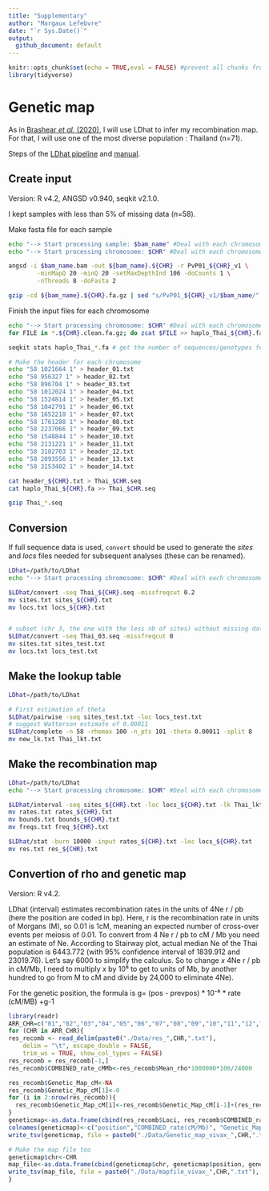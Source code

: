```yaml
---
title: "Supplementary"
author: "Margaux Lefebvre"
date: "`r Sys.Date()`"
output:
  github_document: default
---
```


```r
knitr::opts_chunk$set(echo = TRUE,eval = FALSE) #prevent all chunks from running
library(tidyverse)
```

# Genetic map

As in [Brashear *et al.* (2020)](https://doi.org/10.1371%2Fjournal.pntd.0008506), I will use LDhat to infer my recombination map. For that, I will use one of the most diverse population : Thailand (n=71).

Steps of the [LDhat pipeline](https://github.com/auton1/LDhat) and [manual](https://raw.githubusercontent.com/auton1/LDhat/master/manual.pdf).

## Create input

Version: R v4.2, ANGSD v0.940, seqkit v2.1.0.

I kept samples with less than 5% of missing data (n=58).

Make fasta file for each sample
```bash
echo "--> Start processing sample: $bam_name" #Deal with each chromosome separated
echo "--> Start processing chromosome: $CHR" #Deal with each chromosome separated

angsd -i $bam_name.bam -out ${bam_name}.${CHR} -r PvP01_${CHR}_v1 \
        -minMapQ 20 -minQ 20 -setMaxDepthInd 106 -doCounts 1 \
        -nThreads 8 -doFasta 2

gzip -cd ${bam_name}.${CHR}.fa.gz | sed "s/PvP01_${CHR}_v1/$bam_name/" | gzip > ${bam_name}.${CHR}.clean.fa.gz
```

Finish the input files for each chromosome
```bash
echo "--> Start processing chromosome: $CHR" #Deal with each chromosome separated
for FILE in *.${CHR}.clean.fa.gz; do zcat $FILE >> haplo_Thai_${CHR}.fa; done

seqkit stats haplo_Thai_*.fa # get the number of sequences/genotypes for the headers

# Make the header for each chromosome
echo "58 1021664 1" > header_01.txt
echo "58 956327 1" > header_02.txt
echo "58 896704 1" > header_03.txt
echo "58 1012024 1" > header_04.txt
echo "58 1524814 1" > header_05.txt
echo "58 1042791 1" > header_06.txt
echo "58 1652210 1" > header_07.txt
echo "58 1761288 1" > header_08.txt
echo "58 2237066 1" > header_09.txt
echo "58 1548844 1" > header_10.txt
echo "58 2131221 1" > header_11.txt
echo "58 3182763 1" > header_12.txt
echo "58 2093556 1" > header_13.txt
echo "58 3153402 1" > header_14.txt

cat header_${CHR}.txt > Thai_$CHR.seq
cat haplo_Thai_${CHR}.fa >> Thai_$CHR.seq

gzip Thai_*.seq
```

## Conversion

If full sequence data is used, `convert` should be used to generate the *sites* and *locs* files needed for subsequent analyses (these can be renamed).

```bash
LDhat=/path/to/LDhat
echo "--> Start processing chromosome: $CHR" #Deal with each chromosome separated

$LDhat/convert -seq Thai_${CHR}.seq -missfreqcut 0.2
mv sites.txt sites_${CHR}.txt
mv locs.txt locs_${CHR}.txt


# subset (chr 3, the one with the less nb of sites) without missing data just see the theta to use
$LDhat/convert -seq Thai_03.seq -missfreqcut 0
mv sites.txt sites_test.txt
mv locs.txt locs_test.txt
```

## Make the lookup table

```bash
LDhat=/path/to/LDhat

# First estimation of theta
$LDhat/pairwise -seq sites_test.txt -loc locs_test.txt
# suggest Watterson estimate of 0.00011
$LDhat/complete -n 58 -rhomax 100 -n_pts 101 -theta 0.00011 -split 8
mv new_lk.txt Thai_lkt.txt
```

## Make the recombination map

```bash
LDhat=/path/to/LDhat
echo "--> Start processing chromosome: $CHR" #Deal with each chromosome separated

$LDhat/interval -seq sites_${CHR}.txt -loc locs_${CHR}.txt -lk Thai_lkt.txt -its 1100000 -samp 100 -bpen 5
mv rates.txt rates_${CHR}.txt
mv bounds.txt bounds_${CHR}.txt
mv freqs.txt freq_${CHR}.txt

$LDhat/stat -burn 10000 -input rates_${CHR}.txt -loc locs_${CHR}.txt
mv res.txt res_${CHR}.txt
```

## Convertion of rho and genetic map

Version: R v4.2.

LDhat (interval) estimates recombination rates in the units of 4Ne r / pb (here the position are coded in bp). Here, r is the recombination rate in units of Morgans (M), so 0.01 is 1cM, meaning an expected number of cross-over events per meiosis of 0.01. To convert from 4 Ne r / pb to cM / Mb you need an estimate of Ne. According to Stairway plot, actual median Ne of the Thai population is 6443.772 (with 95% confidence interval of 1839.912 and 23019.76). Let's say 6000 to simplify the calculus.
So to change *x* 4Ne r / pb in cM/Mb, I need to multiply *x* by 10⁶ to get to units of Mb, by another hundred to go from M to cM and divide by 24,000 to eliminate 4Ne).

For the genetic position, the formula is g= (pos - prevpos) * 10⁻⁶ * rate (cM/MB) +g-1

```r
library(readr)
ARR_CHR=c("01","02","03","04","05","06","07","08","09","10","11","12","13","14")
for (CHR in ARR_CHR){
res_recomb <- read_delim(paste0("./Data/res_",CHR,".txt"), 
    delim = "\t", escape_double = FALSE, 
    trim_ws = TRUE, show_col_types = FALSE)
res_recomb = res_recomb[-1,]
res_recomb$COMBINED_rate_cMMb<-res_recomb$Mean_rho*1000000*100/24000

res_recomb$Genetic_Map_cM<-NA
res_recomb$Genetic_Map_cM[1]<-0
for (i in 2:nrow(res_recomb)){
  res_recomb$Genetic_Map_cM[i]<-res_recomb$Genetic_Map_cM[i-1]+(res_recomb$Loci[i]-res_recomb$Loci[i-1])*res_recomb$COMBINED_rate_cMMb[i]/1000000
}
geneticmap<-as.data.frame(cbind(res_recomb$Loci, res_recomb$COMBINED_rate_cMMb, res_recomb$Genetic_Map_cM))
colnames(geneticmap)<-c("position","COMBINED_rate(cM/Mb)", "Genetic_Map(cM)")
write_tsv(geneticmap, file = paste0("./Data/Genetic_map_vivax_",CHR,".txt"))

# Make the map file too
geneticmap$chr<-CHR
map_file<-as.data.frame(cbind(geneticmap$chr, geneticmap$position, geneticmap$`Genetic_Map(cM)`, geneticmap$position))
write_tsv(map_file, file = paste0("./Data/mapfile_vivax_",CHR,".txt"), col_names = F)
}
```